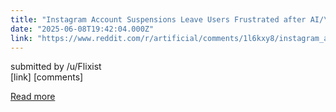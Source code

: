 ```yaml
---
title: "Instagram Account Suspensions Leave Users Frustrated after AI/\"technology\" falsely accusing users of violating CSE/integrity guidelines"
date: "2025-06-08T19:42:04.000Z"
link: "https://www.reddit.com/r/artificial/comments/1l6kxy8/instagram_account_suspensions_leave_users/"
---
```


submitted by    /u/Flixist  
 [link]   [comments]

[Read more](https://www.reddit.com/r/artificial/comments/1l6kxy8/instagram_account_suspensions_leave_users/)

